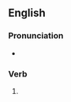 ==English==

===Pronunciation===
* {{rhymes|aʊtʃt|lang=en}}

===Verb===
{{head|en|verb form}}

# {{en-past of|slouch}}